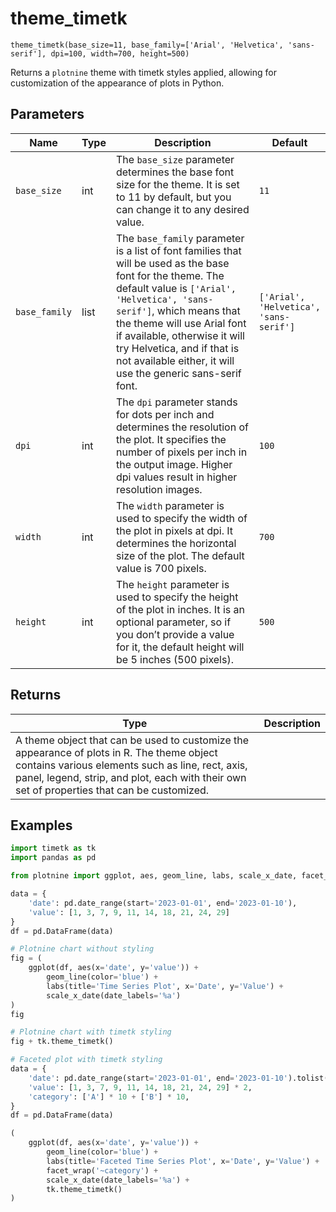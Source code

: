 # theme_timetk { #timetk.theme_timetk }

`theme_timetk(base_size=11, base_family=['Arial', 'Helvetica', 'sans-serif'], dpi=100, width=700, height=500)`

Returns a `plotnine` theme with timetk styles applied, allowing for customization of the appearance of plots in Python.

## Parameters

| Name          | Type   | Description                                                                                                                                                                                                                                                                                                                                       | Default                                |
|---------------|--------|---------------------------------------------------------------------------------------------------------------------------------------------------------------------------------------------------------------------------------------------------------------------------------------------------------------------------------------------------|----------------------------------------|
| `base_size`   | int    | The `base_size` parameter determines the base font size for the theme. It is set to 11 by default, but you can change it to any desired value.                                                                                                                                                                                                    | `11`                                   |
| `base_family` | list   | The `base_family` parameter is a list of font families that will be used as the base font for the theme. The default value is `['Arial', 'Helvetica', 'sans-serif']`, which means that the theme will use Arial font if available, otherwise it will try Helvetica, and if that is not available either, it will use the generic sans-serif font. | `['Arial', 'Helvetica', 'sans-serif']` |
| `dpi`         | int    | The `dpi` parameter stands for dots per inch and determines the resolution of the plot. It specifies the number of pixels per inch in the output image. Higher dpi values result in higher resolution images.                                                                                                                                     | `100`                                  |
| `width`       | int    | The `width` parameter is used to specify the width of the plot in pixels at dpi. It determines the horizontal size of the plot. The default value is 700 pixels.                                                                                                                                                                                  | `700`                                  |
| `height`      | int    | The `height` parameter is used to specify the height of the plot in inches. It is an optional parameter, so if you don't provide a value for it, the default height will be 5 inches (500 pixels).                                                                                                                                                | `500`                                  |

## Returns

| Type                                                                                                                                                                                                                                          | Description   |
|-----------------------------------------------------------------------------------------------------------------------------------------------------------------------------------------------------------------------------------------------|---------------|
| A theme object that can be used to customize the appearance of plots in R. The theme object contains various elements such as line, rect, axis, panel, legend, strip, and plot, each with their own set of properties that can be customized. |               |

## Examples

```python
import timetk as tk
import pandas as pd

from plotnine import ggplot, aes, geom_line, labs, scale_x_date, facet_wrap

data = {
    'date': pd.date_range(start='2023-01-01', end='2023-01-10'),
    'value': [1, 3, 7, 9, 11, 14, 18, 21, 24, 29]
}
df = pd.DataFrame(data)

# Plotnine chart without styling
fig = (
    ggplot(df, aes(x='date', y='value')) +
        geom_line(color='blue') +
        labs(title='Time Series Plot', x='Date', y='Value') +
        scale_x_date(date_labels='%a')
)
fig

```

```python
# Plotnine chart with timetk styling
fig + tk.theme_timetk()
```

```python
# Faceted plot with timetk styling
data = {
    'date': pd.date_range(start='2023-01-01', end='2023-01-10').tolist() * 2,
    'value': [1, 3, 7, 9, 11, 14, 18, 21, 24, 29] * 2,
    'category': ['A'] * 10 + ['B'] * 10,
}
df = pd.DataFrame(data)

(
    ggplot(df, aes(x='date', y='value')) +
        geom_line(color='blue') +
        labs(title='Faceted Time Series Plot', x='Date', y='Value') +
        facet_wrap('~category') +
        scale_x_date(date_labels='%a') +
        tk.theme_timetk()
)
```